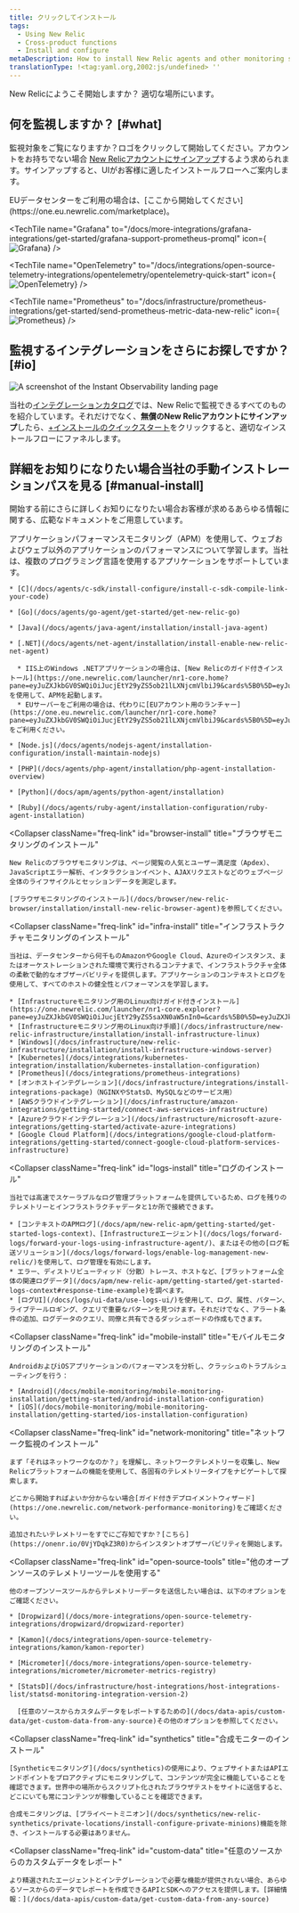 ```yaml
---
title: クリックしてインストール
tags:
  - Using New Relic
  - Cross-product functions
  - Install and configure
metaDescription: How to install New Relic agents and other monitoring solutions.
translationType: !<tag:yaml.org,2002:js/undefined> ''
---
```






New Relicにようこそ開始しますか？ 適切な場所にいます。

## 何を監視しますか？ [#what]

監視対象をご覧になりますか？ロゴをクリックして開始してください。アカウントをお持ちでない場合 [New Relicアカウントにサインアップ](https://newrelic.com/signup)するよう求められます。サインアップすると、UIがお客様に適したインストールフローへご案内します。

<Callout variant="important">
  EUデータセンターをご利用の場合は、[ここから開始してください](https://one.eu.newrelic.com/marketplace)。
</Callout>

<TechTileGrid>
  <TechTile
    name="Android agent"
    icon="logo-android-color"
    to="https://one.newrelic.com/nr1-core/mobile-redirectors/mobile-new-application?state=33395854-87f5-42c3-ba66-c5139ffe9603"
  />

  <TechTile
    name="Amazon Web Services"
    icon="logo-aws"
    to="https://one.newrelic.com/infra/aws?state=0a9c6fc2-0927-48b0-3b7e-2a96e21d4810"
  />

  <TechTile
    name="Azure"
    icon="logo-azure"
    to="https://one.newrelic.com/infra/azure?state=8d86c76a-438c-08fd-be00-da0cd677f2c3"
  />

  <TechTile
    name="Browser agent"
    icon="logo-javascript"
    to="https://one.newrelic.com/nr1-core/browser-redirectors/browser-new-application"
  />

  <TechTile
    name="C SDK"
    icon="logo-c"
    to="https://one.newrelic.com/nr1-core?state=af6becca-be1e-7436-bfaf-6d953ecb6d17"
  />

  <TechTile
    name="Grafana"
    to="/docs/more-integrations/grafana-integrations/get-started/grafana-support-prometheus-promql"
    icon={<img variant="TechTile" src={grafanalogo} alt="Grafana"/>}
  />

  <TechTile
    name="Go agent"
    icon="logo-go"
    to="https://one.newrelic.com/nr1-core?state=0545168b-2b10-a80e-e884-e4012df58a54"
  />

  <TechTile
    name="Google Cloud Platform"
    icon="logo-gcloud"
    to="https://one.newrelic.com/infra/gcp?state=60f11f74-debe-a0ad-5dd2-bff8d86703dd"
  />

  <TechTile
    name="Infrastructure agent (Linux)"
    icon="logo-linux"
    to="https://one.newrelic.com/nr1-core?state=d063cbfb-5560-af73-4090-ca6cc1b4f27d"
  />

  <TechTile
    name="Infrastructure agent (Windows)"
    icon="logo-windows"
    to="https://one.newrelic.com/nr1-core?state=daa25c4e-f92e-7ae4-fe98-ab6e242567cb"
  />

  <TechTile
    name="iOS agent (XCFramework)"
    icon="logo-apple-color"
    to="https://one.newrelic.com/nr1-core/mobile-redirectors/mobile-new-application?state=0fcb563f-3bd9-5e9c-3c55-7555b9c2c764"
  />

  <TechTile
    name="Java agent"
    icon="logo-java"
    to="https://one.newrelic.com/nr1-core?state=c64efd1c-9107-c4d0-21c0-2b1d859a2231"
  />

  <TechTile
    name="Kubernetes integration"
    icon="logo-kubernetes"
    to="https://one.newrelic.com/nr1-core?state=5e7b815e-dd67-f0b1-39da-e2e3024e8637"
  />

  <TechTile
    name="Logs"
    icon="logo-newrelic"
    to="https://one.newrelic.com/nr1-core?state=dd53dfff-6107-6a5c-6f7e-e4f73efdc828"
  />

  <TechTile
    name=".NET agent"
    icon="logo-dotnet"
    to="https://one.newrelic.com/nr1-core?state=abd2b6e8-1742-cabf-ffab-f3bba2804149"
  />

  <TechTile
    name="Network monitoring"
    icon="logo-newrelic"
    to="https://one.newrelic.com/network-performance-monitoring"
  />

  <TechTile
    name="Node.js agent"
    icon="logo-nodejs"
    to="https://one.newrelic.com/nr1-core?state=65cc8ebd-2c1f-2756-44c4-aed0a37d67c8"
  />

  <TechTile
    name="OpenTelemetry"
    to="/docs/integrations/open-source-telemetry-integrations/opentelemetry/opentelemetry-quick-start"
    icon={<img variant="TechTile" src={opentelemetrylogo} alt="OpenTelemetry"/>}
  />

  <TechTile
    name="PHP agent"
    icon="logo-php"
    to="https://one.newrelic.com/nr1-core?state=ea8c1b2b-a8ab-b9e7-13b7-5f8db05848ff"
  />

  <TechTile
    name="Prometheus"
    to="/docs/infrastructure/prometheus-integrations/get-started/send-prometheus-metric-data-new-relic"
    icon={<img variant="TechTile" src={prometheuslogo} alt="Prometheus"/>}
  />

  <TechTile
    name="Python agent"
    icon="logo-python"
    to="https://one.newrelic.com/nr1-core?state=754ab217-ad1d-a3d6-22a5-8d354c7709a5"
  />

  <TechTile
    name="Ruby agent"
    icon="logo-ruby"
    to="https://one.newrelic.com/nr1-core?state=bca86cc6-7cca-88e9-d4d6-1a3b7e0c1b78"
  />
</TechTileGrid>

## 監視するインテグレーションをさらにお探しですか？ [#io]

<img
  title="Instant observability landing page"
  alt="A screenshot of the Instant Observability landing page"
  src={installNrQuick}
/>

当社の[インテグレーションカタログ](https://newrelic.com/instant-observability/)では、New Relicで監視できるすべてのものを紹介しています。それだけでなく、**無償のNew Relicアカウントにサインアップ**したら、[+インストールのクイックスタート](https://newrelic.com/signup)をクリックすると、適切なインストールフローにファネルします。

## 詳細をお知りになりたい場合当社の手動インストレーションパスを見る [#manual-install]

開始する前にさらに詳しくお知りになりたい場合お客様が求めるあらゆる情報に関する、広範なドキュメントをご用意しています。

<CollapserGroup>
  <Collapser
    className="freq-link"
    id="apm-install"
    title="APMエージェントのインストール"
  >
    アプリケーションパフォーマンスモニタリング（APM）を使用して、ウェブおよびウェブ以外のアプリケーションのパフォーマンスについて学習します。当社は、複数のプログラミング言語を使用するアプリケーションをサポートしています。

    * [C](/docs/agents/c-sdk/install-configure/install-c-sdk-compile-link-your-code)

    * [Go](/docs/agents/go-agent/get-started/get-new-relic-go)

    * [Java](/docs/agents/java-agent/installation/install-java-agent)

    * [.NET](/docs/agents/net-agent/installation/install-enable-new-relic-net-agent)

      * IIS上のWindows .NETアプリケーションの場合は、[New Relicのガイド付きインストール](https://one.newrelic.com/launcher/nr1-core.home?pane=eyJuZXJkbGV0SWQiOiJucjEtY29yZS5ob21lLXNjcmVlbiJ9&cards%5B0%5D=eyJuZXJkbGV0SWQiOiJucjEtaW5zdGFsbC1uZXdyZWxpYy5ucjEtaW5zdGFsbC1uZXdyZWxpYyIsInBhdGgiOiJhcG0iLCJsYW5ndWFnZSI6ICJkb3RuZXQiLCAicmVjaXBlTmFtZSI6ICJkb3RuZXQtYWdlbnQtaW5zdGFsbGVyIiwgImluaXRpYWxBY3Rpb25JbmRleCI6MiwiYWNjb3VudElkIjpudWxsfQ==)を使用して、APMを起動します。
      * EUサーバーをご利用の場合は、代わりに[EUアカウント用のランチャー](https://one.eu.newrelic.com/launcher/nr1-core.home?pane=eyJuZXJkbGV0SWQiOiJucjEtY29yZS5ob21lLXNjcmVlbiJ9&cards%5B0%5D=eyJuZXJkbGV0SWQiOiJucjEtaW5zdGFsbC1uZXdyZWxpYy5ucjEtaW5zdGFsbC1uZXdyZWxpYyIsInBhdGgiOiJhcG0iLCJsYW5ndWFnZSI6ICJkb3RuZXQiLCAicmVjaXBlTmFtZSI6ICJkb3RuZXQtYWdlbnQtaW5zdGFsbGVyIiwgImluaXRpYWxBY3Rpb25JbmRleCI6MiwiYWNjb3VudElkIjpudWxsfQ==)をご利用ください。

    * [Node.js](/docs/agents/nodejs-agent/installation-configuration/install-maintain-nodejs)

    * [PHP](/docs/agents/php-agent/installation/php-agent-installation-overview)

    * [Python](/docs/apm/agents/python-agent/installation)

    * [Ruby](/docs/agents/ruby-agent/installation-configuration/ruby-agent-installation)
  </Collapser>

  <Collapser
    className="freq-link"
    id="browser-install"
    title="ブラウザモニタリングのインストール"
  >
    New Relicのブラウザモニタリングは、ページ閲覧の人気とユーザー満足度（Apdex）、JavaScriptエラー解析、インタラクションイベント、AJAXリクエストなどのウェブページ全体のライフサイクルとセッションデータを測定します。

    [ブラウザモニタリングのインストール](/docs/browser/new-relic-browser/installation/install-new-relic-browser-agent)を参照してください。
  </Collapser>

  <Collapser
    className="freq-link"
    id="infra-install"
    title="インフラストラクチャモニタリングのインストール"
  >
    当社は、データセンターから何千ものAmazonやGoogle Cloud、Azureのインスタンス、またはオーケストレーションされた環境で実行されるコンテナまで、インフラストラクチャ全体の柔軟で動的なオブザーバビリティを提供します。アプリケーションのコンテキストとログを使用して、すべてのホストの健全性とパフォーマンスを学習します。

    * [Infrastructureモニタリング用のLinux向けガイド付きインストール](https://one.newrelic.com/launcher/nr1-core.explorer?pane=eyJuZXJkbGV0SWQiOiJucjEtY29yZS5saXN0aW5nIn0=&cards%5B0%5D=eyJuZXJkbGV0SWQiOiJucjEtaW5zdGFsbC1uZXdyZWxpYy5ucjEtaW5zdGFsbC1uZXdyZWxpYyIsImFjdGl2ZUNvbXBvbmVudCI6IlZUU09FbnZpcm9ubWVudCIsInBhdGgiOiJndWlkZWQifQ==)
    * [Infrastructureモニタリング用のLinux向け手順](/docs/infrastructure/new-relic-infrastructure/installation/install-infrastructure-linux)
    * [Windows](/docs/infrastructure/new-relic-infrastructure/installation/install-infrastructure-windows-server)
    * [Kubernetes](/docs/integrations/kubernetes-integration/installation/kubernetes-installation-configuration)
    * [Prometheus](/docs/integrations/prometheus-integrations)
    * [オンホストインテグレーション](/docs/infrastructure/integrations/install-integrations-package)（NGINXやStatsD、MySQLなどのサービス用）
    * [AWSクラウドインテグレーション](/docs/infrastructure/amazon-integrations/getting-started/connect-aws-services-infrastructure)
    * [Azureクラウドインテグレーション](/docs/infrastructure/microsoft-azure-integrations/getting-started/activate-azure-integrations)
    * [Google Cloud Platform](/docs/integrations/google-cloud-platform-integrations/getting-started/connect-google-cloud-platform-services-infrastructure)
  </Collapser>

  <Collapser
    className="freq-link"
    id="logs-install"
    title="ログのインストール"
  >
    当社では高速でスケーラブルなログ管理プラットフォームを提供しているため、ログを残りのテレメトリーとインフラストラクチャデータと1か所で接続できます。

    * [コンテキストのAPMログ](/docs/apm/new-relic-apm/getting-started/get-started-logs-context)、[Infrastructureエージェント](/docs/logs/forward-logs/forward-your-logs-using-infrastructure-agent/)、またはその他の[ログ転送ソリューション](/docs/logs/forward-logs/enable-log-management-new-relic/)を使用して、ログ管理を有効にします。
    * エラー、ディストリビューティッド（分散）トレース、ホストなど、[プラットフォーム全体の関連ログデータ](/docs/apm/new-relic-apm/getting-started/get-started-logs-context#response-time-example)を調べます。
    * [ログUI](/docs/logs/ui-data/use-logs-ui/)を使用して、ログ、属性、パターン、ライブテールロギング、クエリで重要なパターンを見つけます。それだけでなく、アラート条件の追加、ログデータのクエリ、同僚と共有できるダッシュボードの作成もできます。
  </Collapser>

  <Collapser
    className="freq-link"
    id="mobile-install"
    title="モバイルモニタリングのインストール"
  >
    AndroidおよびiOSアプリケーションのパフォーマンスを分析し、クラッシュのトラブルシューティングを行う：

    * [Android](/docs/mobile-monitoring/mobile-monitoring-installation/getting-started/android-installation-configuration)
    * [iOS](/docs/mobile-monitoring/mobile-monitoring-installation/getting-started/ios-installation-configuration)
  </Collapser>

  <Collapser
    className="freq-link"
    id="network-monitoring"
    title="ネットワーク監視のインストール"
  >
    まず「それはネットワークなのか？」を理解し、ネットワークテレメトリーを収集し、New Relicプラットフォームの機能を使用して、各固有のテレメトリータイプをナビゲートして探索します。

    どこから開始すればよいか分からない場合[ガイド付きデプロイメントウィザード](https://one.newrelic.com/network-performance-monitoring)をご確認ください。

    追加されたいテレメトリーをすでにご存知ですか？[こちら](https://onenr.io/0VjYDqkZ3R0)からインスタントオブザーバビリティを開始します。
  </Collapser>

  <Collapser
    className="freq-link"
    id="open-source-tools"
    title="他のオープンソースのテレメトリーツールを使用する"
  >
    他のオープンソースツールからテレメトリーデータを送信したい場合は、以下のオプションをご確認ください。

    * [Dropwizard](/docs/more-integrations/open-source-telemetry-integrations/dropwizard/dropwizard-reporter)

    * [Kamon](/docs/integrations/open-source-telemetry-integrations/kamon/kamon-reporter)

    * [Micrometer](/docs/more-integrations/open-source-telemetry-integrations/micrometer/micrometer-metrics-registry)

    * [StatsD](/docs/infrastructure/host-integrations/host-integrations-list/statsd-monitoring-integration-version-2)

      [任意のソースからカスタムデータをレポートするための](/docs/data-apis/custom-data/get-custom-data-from-any-source)その他のオプションを参照してください。
  </Collapser>

  <Collapser
    className="freq-link"
    id="synthetics"
    title="合成モニターのインストール"
  >
    [Syntheticモニタリング](/docs/synthetics)の使用により、ウェブサイトまたはAPIエンドポイントをプロアクティブにモニタリングして、コンテンツが完全に機能していることを確認できます。世界中の場所からスクリプト化されたブラウザテストをサイトに送信すると、どこにいても常にコンテンツが稼働していることを確認できます。

    合成モニタリングは、[プライベートミニオン](/docs/synthetics/new-relic-synthetics/private-locations/install-configure-private-minions)機能を除き、インストールする必要はありません。
  </Collapser>

  <Collapser
    className="freq-link"
    id="custom-data"
    title="任意のソースからのカスタムデータをレポート"
  >
    より精選されたエージェントとインテグレーションで必要な機能が提供されない場合、あらゆるソースからのデータでレポートを作成できるAPIとSDKへのアクセスを提供します。[詳細情報：](/docs/data-apis/custom-data/get-custom-data-from-any-source)
  </Collapser>
</CollapserGroup>
